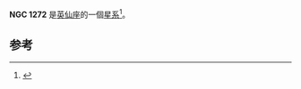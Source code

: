 {{NGCInfoBox|NGCID=NGC 1272|發現者=德亞瑞司特|發現日期=1863年2月14日|其他編號=UGC 2662,MCG 7-7-58,ZWG 540.98|曆元=J2000.0|赤經=3時19分21.3秒
|赤緯=41°29'26"|星座=英仙座|星體=星系|星等=12|表面亮度=13.7|藍等=13}}

'''NGC 1272''' 是[[英仙座|英仙座]]的一個[[星系|星系]]<ref>{{Cite web|url=http://spider.seds.org/ngc/revngcic.cgi?NGC1272|title=Revised NGC Data for NGC 1272|website=spider.seds.org|access-date=2018-06-26|archive-url=https://web.archive.org/web/20160307030127/http://spider.seds.org/ngc/revngcic.cgi?NGC1272|archive-date=2016-03-07|dead-url=yes}}</ref>。

==参考==
{{reflist}}

{{NGCReference|1272}}
{{Catalogs|NGC=1272}}
{{Galaxy-stub}}